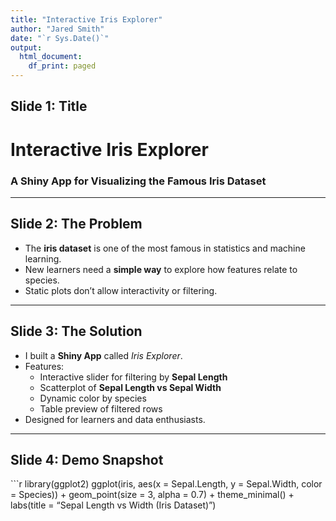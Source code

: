 ```yaml
---
title: "Interactive Iris Explorer"
author: "Jared Smith"
date: "`r Sys.Date()`"
output:
  html_document:
    df_print: paged
---
```


## Slide 1: Title

# Interactive Iris Explorer  
### A Shiny App for Visualizing the Famous Iris Dataset  

---

## Slide 2: The Problem

- The **iris dataset** is one of the most famous in statistics and machine learning.  
- New learners need a **simple way** to explore how features relate to species.  
- Static plots don’t allow interactivity or filtering.  

---

## Slide 3: The Solution

- I built a **Shiny App** called *Iris Explorer*.  
- Features:  
  - Interactive slider for filtering by **Sepal Length**  
  - Scatterplot of **Sepal Length vs Sepal Width**  
  - Dynamic color by species  
  - Table preview of filtered rows  
- Designed for learners and data enthusiasts.  

---

## Slide 4: Demo Snapshot

```r
library(ggplot2)
ggplot(iris, aes(x = Sepal.Length, y = Sepal.Width, color = Species)) +
  geom_point(size = 3, alpha = 0.7) +
  theme_minimal() +
  labs(title = "Sepal Length vs Width (Iris Dataset)")
